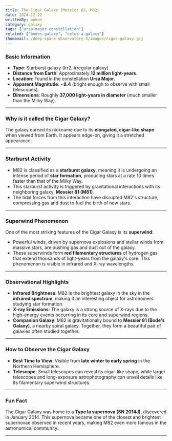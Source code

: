 ```yaml
---
title: The Cigar Galaxy (Messier 82, M82)
date: 2024-12-22
writtenBy: ankon
category: galaxy
tags: ["ursa-major-constellation"]
related: ["bodes-galaxy", "cetus-a-galaxy"]
thumbnail: /deep-space-observatory-5/images/cigar-galaxy.jpg
---
```


<Highlight title="The Cigar Galaxy (Messier 82, M82)" subtitle="A Starburst Galaxy in Ursa Major" />

### **Basic Information**
- **Type**: Starburst galaxy (Irr2, irregular galaxy)
- **Distance from Earth**: Approximately **12 million light-years**.
- **Location**: Found in the constellation **Ursa Major**.
- **Apparent Magnitude**: ~**8.4** (bright enough to observe with small telescopes).
- **Dimensions**: Roughly **37,000 light-years in diameter** (much smaller than the Milky Way).

---

### **Why is it called the Cigar Galaxy?**
The galaxy earned its nickname due to its **elongated, cigar-like shape** when viewed from Earth. It appears edge-on, giving it a stretched appearance.

---

### **Starburst Activity**
- M82 is classified as a **starburst galaxy**, meaning it is undergoing an intense period of **star formation**, producing stars at a rate 10 times faster than that of the Milky Way.
- This starburst activity is triggered by gravitational interactions with its neighboring galaxy, **Messier 81 (M81)**.
- The tidal forces from this interaction have disrupted M82's structure, compressing gas and dust to fuel the birth of new stars.

---

### **Superwind Phenomenon**
One of the most striking features of the Cigar Galaxy is its **superwind**:
- Powerful winds, driven by supernova explosions and stellar winds from massive stars, are pushing gas and dust out of the galaxy.
- These superwinds form **red filamentary structures** of hydrogen gas that extend thousands of light-years from the galaxy's core. This phenomenon is visible in infrared and X-ray wavelengths.

---

### **Observational Highlights**
- **Infrared Brightness**: M82 is the brightest galaxy in the sky in the **infrared spectrum**, making it an interesting object for astronomers studying star formation.
- **X-ray Emissions**: The galaxy is a strong source of X-rays due to the high-energy events occurring in its core and superwind regions.
- **Companion Galaxy**: M82 is gravitationally bound to **Messier 81 (Bode's Galaxy)**, a nearby spiral galaxy. Together, they form a beautiful pair of galaxies often studied together.

---

### **How to Observe the Cigar Galaxy**
- **Best Time to View**: Visible from **late winter to early spring** in the Northern Hemisphere.
- **Telescope**: Small telescopes can reveal its cigar-like shape, while larger telescopes and long-exposure astrophotography can unveil details like its filamentary superwind structures.

---

### **Fun Fact**
The Cigar Galaxy was home to a **Type Ia supernova (SN 2014J)**, discovered in January 2014. This supernova became one of the closest and brightest supernovae observed in recent years, making M82 even more famous in the astronomical community.

---
